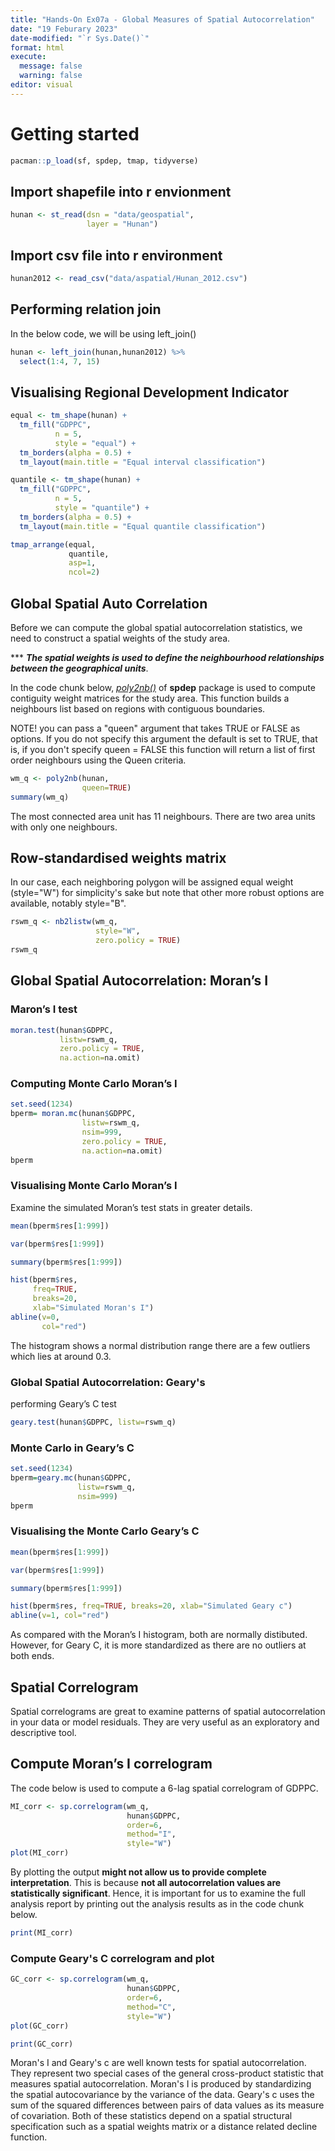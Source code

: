 ```yaml
---
title: "Hands-On Ex07a - Global Measures of Spatial Autocorrelation"
date: "19 Feburary 2023"
date-modified: "`r Sys.Date()`"
format: html
execute: 
  message: false
  warning: false
editor: visual
---
```


# Getting started

```r
pacman::p_load(sf, spdep, tmap, tidyverse)
```

## Import shapefile into r envionment 

```r
hunan <- st_read(dsn = "data/geospatial", 
                 layer = "Hunan")
```

## Import csv file into r environment 

```r
hunan2012 <- read_csv("data/aspatial/Hunan_2012.csv")
```

## Performing relation join 

In the below code, we will be using left_join()

```r
hunan <- left_join(hunan,hunan2012) %>%
  select(1:4, 7, 15)
```

## Visualising Regional Development Indicator

```r
equal <- tm_shape(hunan) +
  tm_fill("GDPPC",
          n = 5,
          style = "equal") +
  tm_borders(alpha = 0.5) +
  tm_layout(main.title = "Equal interval classification")

quantile <- tm_shape(hunan) +
  tm_fill("GDPPC",
          n = 5,
          style = "quantile") +
  tm_borders(alpha = 0.5) +
  tm_layout(main.title = "Equal quantile classification")

tmap_arrange(equal, 
             quantile, 
             asp=1, 
             ncol=2)
```

## Global Spatial Auto Correlation 

Before we can compute the global spatial autocorrelation statistics, we need to construct a spatial weights of the study area.

\*\*\* ***The spatial weights is used to define the neighbourhood relationships between the geographical units***.

In the code chunk below, [*poly2nb()*](https://r-spatial.github.io/spdep/reference/poly2nb.html) of **spdep** package is used to compute contiguity weight matrices for the study area. This function builds a neighbours list based on regions with contiguous boundaries.


NOTE!
you can pass a \"queen\" argument that takes TRUE or FALSE as options. If you do not specify this argument the default is set to TRUE, that is, if you don\'t specify queen = FALSE this function will return a list of first order neighbours using the Queen criteria.

```r
wm_q <- poly2nb(hunan, 
                queen=TRUE)
summary(wm_q)
```

The most connected area unit has 11 neighbours. There are two area units with only one neighbours.

## Row-standardised weights matrix

In our case, each neighboring polygon will be assigned equal weight (style=\"W\") for simplicity\'s sake but note that other more robust options are available, notably style=\"B\".

```r
rswm_q <- nb2listw(wm_q, 
                   style="W", 
                   zero.policy = TRUE)
rswm_q
```

## Global Spatial Autocorrelation: Moran's I

### Maron's I test 

```r
moran.test(hunan$GDPPC, 
           listw=rswm_q, 
           zero.policy = TRUE, 
           na.action=na.omit)
```

### Computing Monte Carlo Moran's I

```r
set.seed(1234)
bperm= moran.mc(hunan$GDPPC, 
                listw=rswm_q, 
                nsim=999, 
                zero.policy = TRUE, 
                na.action=na.omit)
bperm
```

### Visualising Monte Carlo Moran's I 

Examine the simulated Moran's test stats in greater details.

```r
mean(bperm$res[1:999])
```

```r
var(bperm$res[1:999])
```

```r
summary(bperm$res[1:999])
```

```r
hist(bperm$res, 
     freq=TRUE, 
     breaks=20, 
     xlab="Simulated Moran's I")
abline(v=0, 
       col="red") 
```

The histogram shows a normal distribution range there are a few outliers which lies at around 0.3.

### Global Spatial Autocorrelation: Geary\'s

performing Geary's C test

```r
geary.test(hunan$GDPPC, listw=rswm_q)
```

### Monte Carlo in Geary's C 

```r
set.seed(1234)
bperm=geary.mc(hunan$GDPPC, 
               listw=rswm_q, 
               nsim=999)
bperm
```

### Visualising the Monte Carlo Geary's C

```r
mean(bperm$res[1:999])
```

```r
var(bperm$res[1:999])
```

```r
summary(bperm$res[1:999])
```

```r
hist(bperm$res, freq=TRUE, breaks=20, xlab="Simulated Geary c")
abline(v=1, col="red") 
```

As compared with the Moran's I histogram, both are normally distibuted. However, for Geary C, it is more standardized as there are no outliers at both ends.

## Spatial Correlogram 

Spatial correlograms are great to examine patterns of spatial autocorrelation in your data or model residuals. They are very useful as an exploratory and descriptive tool.

## Compute Moran's I correlogram 

The code below is used to compute a 6-lag spatial correlogram of GDPPC.

```r
MI_corr <- sp.correlogram(wm_q, 
                          hunan$GDPPC, 
                          order=6, 
                          method="I", 
                          style="W")
plot(MI_corr)
```

By plotting the output **might not allow us to provide complete interpretation**. This is because **not all autocorrelation values are statistically significant**. Hence, it is important for us to examine the full analysis report by printing out the analysis results as in the code chunk below.

```r
print(MI_corr)
```

### Compute Geary\'s C correlogram and plot

```r
GC_corr <- sp.correlogram(wm_q, 
                          hunan$GDPPC, 
                          order=6, 
                          method="C", 
                          style="W")
plot(GC_corr)
```

```r
print(GC_corr)
```

Moran\'s I and Geary\'s c are well known tests for spatial autocorrelation. They represent two special cases of the general cross-product statistic that measures spatial autocorrelation. Moran\'s I is produced by standardizing the spatial autocovariance by the variance of the data. Geary\'s c uses the sum of the squared differences between pairs of data values as its measure of covariation. Both of these statistics depend on a spatial structural specification such as a spatial weights matrix or a distance related decline function.

